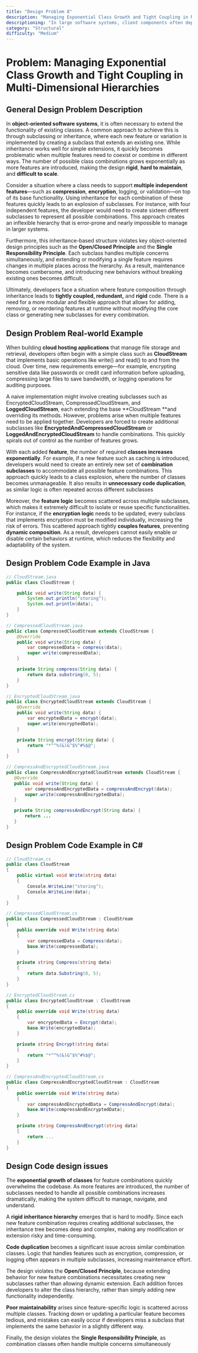 ```yaml
---
title: "Design Problem 8"
description: "Managing Exponential Class Growth and Tight Coupling in Multi-Dimensional Hierarchies..."
descriptioning: "In large software systems, client components often depend on multiple classes from complex subsystems to perform even simple tasks. Each subsystem may contain several interconnected classes responsible for handling specialized operations such as networking, authentication, data processing, or storage. When clients directly interact with these subsystems, they must understand the internal workings and call sequences of each component in the correct order. This leads to tightly coupled code, making the system brittle and difficult to modify or extend....."
category: "Structural"
difficulty: "Medium"
---
```


# Problem: <text>Managing Exponential Class Growth and Tight Coupling in Multi-Dimensional Hierarchies</text>
  
## <div>General Design Problem Description</div>

In **object-oriented software systems**, it is often necessary to extend the functionality of existing classes. A common approach to achieve this is through subclassing or inheritance, where each new feature or variation is implemented by creating a subclass that extends an existing one. While inheritance works well for simple extensions, it quickly becomes problematic when multiple features need to coexist or combine in different ways. The number of possible class combinations grows exponentially as more features are introduced, making the design **rigid**, **hard to maintain**, and **difficult to scale**.

Consider a situation where a class needs to support **multiple independent features**—such as **compression**, **encryption**, logging, or validation—on top of its base functionality. Using inheritance for each combination of these features quickly leads to an explosion of subclasses. For instance, with four independent features, the developer would need to create sixteen different subclasses to represent all possible combinations. This approach creates an inflexible hierarchy that is error-prone and nearly impossible to manage in larger systems.

Furthermore, this inheritance-based structure violates key object-oriented design principles such as the **Open/Closed Principle** and the **Single Responsibility Principle**. Each subclass handles multiple concerns simultaneously, and extending or modifying a single feature requires changes in multiple places across the hierarchy. As a result, maintenance becomes cumbersome, and introducing new behaviors without breaking existing ones becomes difficult.

Ultimately, developers face a situation where feature composition through inheritance leads to **tightly coupled, redundant,** and **rigid** code. There is a need for a more modular and flexible approach that allows for adding, removing, or reordering features at runtime without modifying the core class or generating new subclasses for every combination.

## <div>Design Problem Real-world Example</div>

When building **cloud hosting applications** that manage file storage and retrieval, developers often begin with a simple class such as **CloudStream** that implements basic operations like <span>write()</span> and <span>read()</span> to and from the cloud. Over time, new requirements emerge—for example, encrypting sensitive data like passwords or credit card information before uploading, compressing large files to save bandwidth, or logging operations for auditing purposes.

A naive implementation might involve creating subclasses such as <span>EncryptedCloudStream</span>, <span>CompressedCloudStream</span>, and **LoggedCloudStream**, each extending the base **CloudStream **and overriding its methods. However, problems arise when multiple features need to be applied together. Developers are forced to create additional subclasses like **EncryptedAndCompressedCloudStream** or **LoggedAndEncryptedCloudStream** to handle combinations. This quickly spirals out of control as the number of features grows.

With each added **feature**, the number of required **classes increases exponentially**. For example, if a new feature such as caching is introduced, developers would need to create an entirely new set of **combination subclasses** to accommodate all possible feature combinations. This approach quickly leads to a class explosion, where the number of classes becomes unmanageable. It also results in **unnecessary code duplication**, as similar logic is often repeated across different subclasses

Moreover, the **feature logic** becomes scattered across multiple subclasses, which makes it extremely difficult to isolate or reuse specific functionalities. For instance, if the **encryption logic** needs to be updated, every subclass that implements encryption must be modified individually, increasing the risk of errors. This scattered approach tightly **couples features**, preventing **dynamic composition**. As a result, developers cannot easily enable or disable certain behaviors at runtime, which reduces the flexibility and adaptability of the system.

## <div>Design Problem Code Example in Java</div> 

```java 
// CloudStream.java
public class CloudStream {

    public void write(String data) {
        System.out.println("storing");
        System.out.println(data);
    }
}

// CompressedCloudStream.java
public class CompressedCloudStream extends CloudStream {
    @Override
    public void write(String data) {
        var compressedData = compress(data);
        super.write(compressedData);
    }

    private String compress(String data) {
        return data.substring(0, 5);
    }
}

// EncryptedCloudStream.java
public class EncryptedCloudStream extends CloudStream {
    @Override
    public void write(String data) {
        var encryptedData = encrypt(data);
        super.write(encryptedData);
    }

    private String encrypt(String data) {
        return "*^^%(&)&^$%^#%$@";
    }
}

// CompressAndEncryptedCloudStream.java
public class CompressAndEncryptedCloudStream extends CloudStream {
   @Override
   public void write(String data) {
       var compressAndEncryptedData = compressAndEncrypt(data);
       super.write(compressAndEncryptedData);
   }

   private String compressAndEncrypt(String data) {
       return ...
   }
}

```

## <div> Design Problem Code Example in C#</div> 

```csharp
// CloudStream.cs
public class CloudStream
{
    public virtual void Write(string data)
    {
        Console.WriteLine("storing");
        Console.WriteLine(data);
    }
}

// CompressedCloudStream.cs
public class CompressedCloudStream : CloudStream
{
    public override void Write(string data)
    {
        var compressedData = Compress(data);
        base.Write(compressedData);
    }

    private string Compress(string data)
    {
        return data.Substring(0, 5);
    }
}

// EncryptedCloudStream.cs
public class EncryptedCloudStream : CloudStream
{
    public override void Write(string data)
    {
        var encryptedData = Encrypt(data);
        base.Write(encryptedData);
    }

    private string Encrypt(string data)
    {
        return "*^^%(&)&^$%^#%$@";
    }
}

// CompressAndEncryptedCloudStream.cs
public class CompressAndEncryptedCloudStream : CloudStream
{
    public override void Write(string data)
    {
        var compressAndEncryptedData = CompressAndEncrypt(data);
        base.Write(compressAndEncryptedData);
    }

    private string CompressAndEncrypt(string data)
    {
        return ...
    }
}

```

## <div>Design Code design issues</div>

The **exponential growth of classes** for feature combinations quickly overwhelms the codebase. As more features are introduced, the number of subclasses needed to handle all possible combinations increases dramatically, making the system difficult to manage, navigate, and understand.

A **rigid inheritance hierarchy** emerges that is hard to modify. Since each new feature combination requires creating additional subclasses, the inheritance tree becomes deep and complex, making any modification or extension risky and time-consuming.

**Code duplication** becomes a significant issue across similar combination classes. Logic that handles features such as encryption, compression, or logging often appears in multiple subclasses, increasing maintenance effort.

The design violates the **Open/Closed Principle**, because extending behavior for new feature combinations necessitates creating new subclasses rather than allowing dynamic extension. Each addition forces developers to alter the class hierarchy, rather than simply adding new functionality independently.

**Poor maintainability** arises since feature-specific logic is scattered across multiple classes. Tracking down or updating a particular feature becomes tedious, and mistakes can easily occur if developers miss a subclass that implements the same behavior in a slightly different way.

Finally, the design violates the **Single Responsibility Principle**, as combination classes often handle multiple concerns simultaneously
